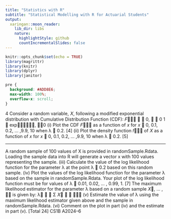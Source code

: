 ```yaml
---
title: "Statistics with R"
subtitle: "Statistical Modelling with R for Actuarial Students"
output:
  xaringan::moon_reader:
    lib_dir: libs
    nature:
      highlightStyle: github
      countIncrementalSlides: false
---
```


```r
knitr::opts_chunk$set(echo = TRUE)
library(magrittr)
library(knitr)
library(dplyr)
library(janitor)


```

```css
pre {
  background: #ADD8E6;
  max-width: 100%;
  overflow-x: scroll;
}
```
4 Consider a random variable, 𝑋, following a modified exponential distribution with
Cumulative Distribution Function (CDF):
𝐹􁈺𝑥􁈻 􀵌 􀵜
0, 𝑥 􀵏 0
1 􀵆 exp􁈺􀵆𝜆𝑥􀬶􁈻, 𝑥􀵒0
(i) Plot the CDF 𝐹􁈺𝑥􁈻 as a function of 𝑥 for 𝑥 􀵌 0, 0.1, 0.2, … ,9.9, 10 when
λ 􀵌 0.2. [4]
(ii) Plot the density function 𝑓􁈺𝑥􁈻 of 𝑋 as a function of 𝑥 for
𝑥 􀵌 0, 0.1, 0.2, … ,9.9, 10 when λ 􀵌 0.2. [5]

---

A random sample of 100 values of X is provided in randomSample.Rdata.
Loading the sample data into R will generate a vector x with 100 values representing
the sample.
(iii) Calculate the value of the log likelihood function for the parameter λ at the
point λ 􀵌 0.2 based on this random sample. 
(iv) Plot the values of the log likelihood function for the parameter λ based on the
sample in randomSample.Rdata. Your plot of the log likelihood function
must be for values of λ 􀵌 0.01, 0.02, … , 0.99, 1. [7]
The maximum likelihood estimator for the parameter λ based on a random sample
𝑋􀬵, … , 𝑋􀯇 is given by:
λ􀷠
􀵌
𝑁
Σ 𝑋􀯜
􀯇 􀬶
􀯜􀭀􀬵
(v) Estimate the value of λ using the maximum likelihood estimator given above
and the sample in randomSample.Rdata. 
(vi) Comment on the plot in part (iv) and the estimate in part (v). 
[Total 24]
CS1B A2024–6
